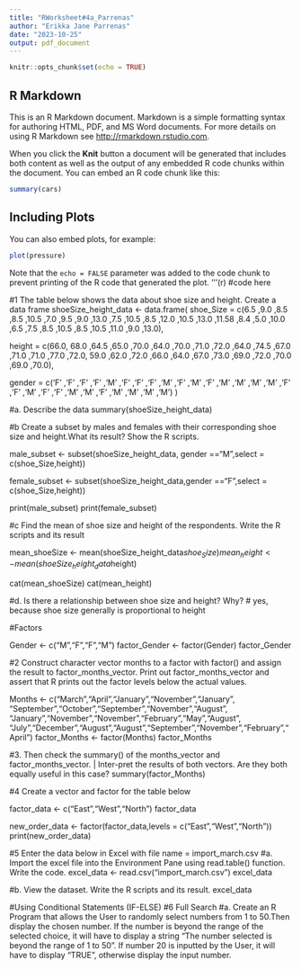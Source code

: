 ```yaml
---
title: "RWorksheet#4a_Parrenas"
author: "Erikka Jane Parrenas"
date: "2023-10-25"
output: pdf_document
---
```


```r
knitr::opts_chunk$set(echo = TRUE)
```

## R Markdown

This is an R Markdown document. Markdown is a simple formatting syntax for authoring HTML, PDF, and MS Word documents. For more details on using R Markdown see <http://rmarkdown.rstudio.com>.

When you click the **Knit** button a document will be generated that includes both content as well as the output of any embedded R code chunks within the document. You can embed an R code chunk like this:

```r
summary(cars)
```

## Including Plots

You can also embed plots, for example:

```r
plot(pressure)
```

Note that the `echo = FALSE` parameter was added to the code chunk to prevent printing of the R code that generated the plot.
'''(r)
#code here

#1 The table below shows the data about shoe size and height. Create a data frame
shoeSize_height_data <- data.frame(
  shoe_Size = c(6.5 ,9.0 ,8.5 ,8.5 ,10.5 ,7.0 ,9.5 ,9.0 ,13.0 ,7.5 ,10.5 ,8.5 ,12.0 ,10.5 ,13.0 ,11.58 ,8.4 ,5.0 ,10.0 ,6.5 ,7.5 ,8.5 ,10.5 ,8.5 ,10.5 ,11.0 ,9.0 ,13.0),
  
  height = c(66.0, 68.0 ,64.5 ,65.0 ,70.0 ,64.0 ,70.0 ,71.0 ,72.0 ,64.0 ,74.5 ,67.0 ,71.0 ,71.0 ,77.0 ,72.0, 59.0 ,62.0 ,72.0 ,66.0 ,64.0 ,67.0 ,73.0 ,69.0 ,72.0 ,70.0 ,69.0 ,70.0),
  
  gender = c('F' ,'F' ,'F' ,'F' ,'M' ,'F' ,'F' ,'F' ,'M' ,'F' ,'M' ,'F' ,'M' ,'M' ,'M' ,'M' ,'F' ,'F' ,'M' ,'F' ,'F' ,'M' ,'M' ,'F' ,'M' ,'M' ,'M' ,'M')
)


#a. Describe the data
  summary(shoeSize_height_data)
  
#b Create a subset by males and females with their corresponding shoe size and height.What its result? Show the R scripts.
  
  male_subset <- subset(shoeSize_height_data, gender =="M",select = c(shoe_Size,height))
  
   female_subset <- subset(shoeSize_height_data,gender =="F",select = c(shoe_Size,height))
   
   print(male_subset)
   print(female_subset)

#c Find the mean of shoe size and height of the respondents. Write the R scripts and its result

  mean_shoeSize <- mean(shoeSize_height_data$shoe_Size)
  mean_height <- mean(shoeSize_height_data$height)
  
  cat(mean_shoeSize)
  cat(mean_height)

#d. Is there a relationship between shoe size and height? Why?
# yes, because shoe size generally is proportional to height

#Factors

Gender <- c("M","F","F","M")
factor_Gender <- factor(Gender)
factor_Gender

#2 Construct character vector months to a factor with factor() and assign the result to factor_months_vector. Print out factor_months_vector and assert that R prints out the factor levels below the actual values.  

Months <- c("March","April","January","November","January",
"September","October","September","November","August",
"January","November","November","February","May","August",
"July","December","August","August","September","November","February","April")
factor_Months <- factor(Months)
factor_Months

#3. Then check the summary() of the months_vector and factor_months_vector. | Inter-pret the results of both vectors. Are they both equally useful in this case?
  summary(factor_Months)

#4 Create a vector and factor for the table below

factor_data <- c("East","West","North")
factor_data

new_order_data <- factor(factor_data,levels = c("East","West","North"))
print(new_order_data)

#5 Enter the data below in Excel with file name = import_march.csv
#a. Import the excel file into the Environment Pane using read.table() function. Write the code.
excel_data <- read.csv("import_march.csv")
excel_data

#b. View the dataset. Write the R scripts and its result.
excel_data

#Using Conditional Statements (IF-ELSE)
#6 Full Search
#a. Create an R Program that allows the User to randomly select numbers from 1 to 50.Then display the chosen number. If the number is beyond the range of the selected choice, it will have to display a string “The number selected is beyond the range of 1 to 50”. If number 20 is inputted by the User, it will have to display “TRUE”, otherwise display the input number.






